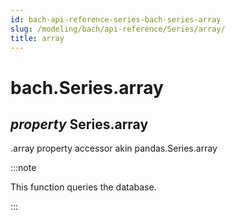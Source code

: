 ```yaml
---
id: bach-api-reference-series-bach-series-array
slug: /modeling/bach/api-reference/Series/array/
title: array
---
```


# bach.Series.array

<div className="property">

## <span className="type-annotation"><em>property </em></span> <span className="additional-name">Series.</span><span className="name">array</span>




<div className="content">

.array property accessor akin pandas.Series.array

:::note

This function queries the database.


:::


</div>


</div>
